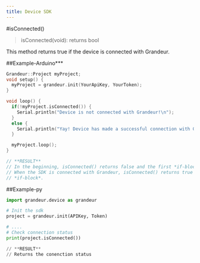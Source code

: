 ```yaml
---
title: Device SDK 
---
```


#isConnected()

>isConnected(void): returns bool

This method returns true if the device is connected with Grandeur.

##Example-Arduino***

```cpp
Grandeur::Project myProject;
void setup() {
  myProject = grandeur.init(YourApiKey, YourToken);
}

void loop() {
  if(!myProject.isConnected()) {
    Serial.println("Device is not connected with Grandeur!\n");
  }
  else {
    Serial.println("Yay! Device has made a successful connection with Grandeur!\n");
  }

  myProject.loop();
}

// **RESULT**
// In the beginning, isConnected() returns false and the first *if-block* runs.
// When the SDK is connected with Grandeur, isConnected() returns true running the second
// *if-block*.
```

##Example-py

```py
import grandeur.device as grandeur

# Init the sdk
project = grandeur.init(APIKey, Token)

# ....
# Check connection status
print(project.isConnected())

// **RESULT**
// Returns the conenction status
```
